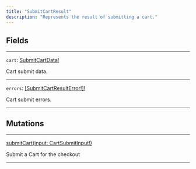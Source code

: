 ```yaml
---
title: "SubmitCartResult"
description: "Represents the result of submitting a cart."
---
```


## Fields

---

`cart`: [SubmitCartData!](/reference/submitcartdata)

Cart submit data.

---

`errors`: [\[SubmitCartResultError!\]!](/reference/submitcartresulterror)

Cart submit errors.

---

## Mutations

---

[submitCart(input: CartSubmitInput!)](https://rye-docs.readme.io/reference/submitcart)

Submit a Cart for the checkout

---